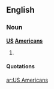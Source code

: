 ==English==

===Noun===
'''[[US]] [[Americans]]'''

# {{plural of|US American}}

====Quotations====
{{seeCites}}

[[ar:US Americans]]
